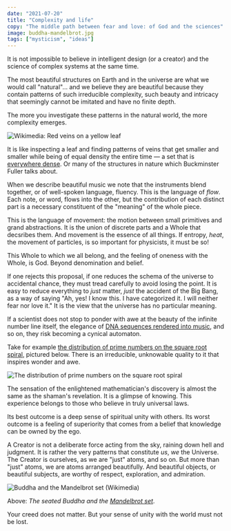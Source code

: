 ```yaml
---
date: "2021-07-20"
title: "Complexity and life"
copy: "The middle path between fear and love: of God and the sciences"
image: buddha-mandelbrot.jpg
tags: ["mysticism", "ideas"]
---
```


It is not impossible to believe in intelligent design (or a creator) and the science of complex systems at the same time.

The most beautiful structures on Earth and in the universe are what we would call "natural"... and we believe they are beautiful because they contain patterns of such irreducible complexity, such beauty and intricacy that seemingly cannot be imitated and have no finite depth.

The more you investigate these patterns in the natural world, the more complexity emerges.

![Wikimedia: Red veins on a yellow leaf](Red_veins_on_a_yellow_leaf.jpeg)

It is like inspecting a leaf and finding patterns of veins that get smaller and smaller while being of equal density the entire time — a set that is [everywhere dense](https://encyclopediaofmath.org/wiki/Dense_set). Or many of the structures in nature which Buckminster Fuller talks about.

When we describe beautiful music we note that the instruments blend together, or of well-spoken language, fluency. This is the language of _flow_. Each note, or word, flows into the other, but the contribution of each distinct part is a necessary constituent of the "meaning" of the whole piece.

This is the language of movement: the motion between small primitives and grand abstractions. It is the union of discrete parts and a Whole that decsribes them. And movement is the essence of all things. If entropy, _heat_, the movement of particles, is so important for physicists, it must be so!

This Whole to which we all belong, and the feeling of oneness with the Whole, is God. Beyond denomination and belief.

If one rejects this proposal, if one reduces the schema of the universe to accidental chance, they must tread carefully to avoid losing the point. It is easy to reduce everything to *just* matter, *just* the accident of the Big Bang, as a way of saying "Ah, yes! I know this. I have categorized it. I will neither fear nor love it." It is the view that the universe has no particular meaning.

If a scientist does not stop to ponder with awe at the beauty of the infinite number line itself, the elegance of [DNA sequences rendered into music](https://soundcloud.com/user-275864738), and so on, they risk becoming a cynical automaton.

Take for example [the distribution of prime numbers on the square root spiral](https://arxiv.org/abs/0801.1441), pictured below. There is an irreducible, unknowable quality to it that inspires wonder and awe.

![The distribution of prime numbers on the square root spiral](primes-on-square-root.png)

The sensation of the enlightened mathematician's discovery is almost the same as the shaman's revelation. It is a glimpse of knowing. This experience belongs to those who believe in truly universal laws.

Its best outcome is a deep sense of spiritual unity with others. Its worst outcome is a feeling of superiority that comes from a belief that knowledge can be owned by the ego.

A Creator is not a deliberate force acting from the sky, raining down hell and judgment. It is rather the very patterns that constitute *us*, *we* the Universe. The Creator is ourselves, as we are "just" atoms, and so on. But more than "just" atoms, we are atoms arranged beautifully. And beautiful objects, or beautiful subjects, are worthy of respect, exploration, and admiration.

![Buddha and the Mandelbrot set (Wikimedia)](buddha-mandelbrot.jpg)

Above: *The seated Buddha and the [Mandelbrot set](https://en.wikipedia.org/wiki/Mandelbrot_set)*.

Your creed does not matter. But your sense of unity with the world must not be lost.

